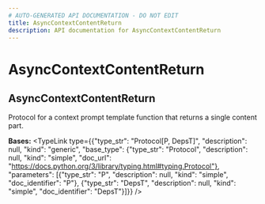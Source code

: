```yaml
---
# AUTO-GENERATED API DOCUMENTATION - DO NOT EDIT
title: AsyncContextContentReturn
description: API documentation for AsyncContextContentReturn
---
```


# AsyncContextContentReturn

## <ApiType type="Class" path="prompt_templates/decorator/AsyncContextContentReturn" symbolName="AsyncContextContentReturn" /> AsyncContextContentReturn

Protocol for a context prompt template function that returns a single content part.

**Bases:** 
<TypeLink type={{"type_str": "Protocol[P, DepsT]", "description": null, "kind": "generic", "base_type": {"type_str": "Protocol", "description": null, "kind": "simple", "doc_url": "https://docs.python.org/3/library/typing.html#typing.Protocol"}, "parameters": [{"type_str": "P", "description": null, "kind": "simple", "doc_identifier": "P"}, {"type_str": "DepsT", "description": null, "kind": "simple", "doc_identifier": "DepsT"}]}} />


